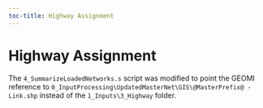 ```yaml
---
toc-title: Highway Assignment
---
```


# Highway Assignment

The `4_SummarizeLoadedNetworks.s` script was modified to point the GEOMI reference to `0_InputProcessing\UpdatedMasterNet\GIS\@MasterPrefix@ - Link.shp` instead of the `1_Inputs\3_Highway` folder.
